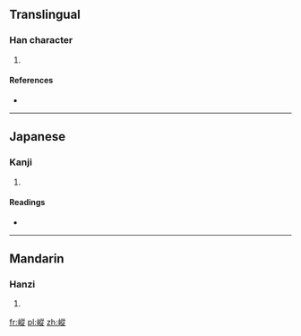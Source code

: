 ==Translingual==

===Han character===
{{Han char|rn=46|rad=山|as=11|sn=14|four=2878<sub>1</sub>|canj=山竹人人 (UHOO)|ids=⿰[[山]][[從]]}}

# {{defn|Han|sort=山11}}

====References====
* {{Han ref|kx=0317.550|dkj=08381|dj=0618.230|hdz=10794.140|uh=5D77|ud=23927|bh=E1A9|bd=57769}}

----

==Japanese==

===Kanji===
{{ja-kanji|grade=|rs=山11}}

# {{defn|lang=ja|sort=山11}}

====Readings====
* {{ja-readings|on=[[しょう]] (shō), [[しゅう]] (shū), [[そう]] (sō), [[す]] (su)|kun=}}

----

==Mandarin==

===Hanzi===
{{cmn-hanzi|pin=[[sǒng]] ([[song3]])|wg=sung<sup>3</sup>}}

# {{defn|lang=cmn|sort=山11}}

[[fr:嵷]]
[[pl:嵷]]
[[zh:嵷]]